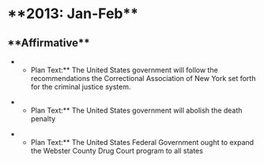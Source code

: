=**2013: Jan-Feb**= 
==**Affirmative**== 
**Plan Text:** The United States government will follow the recommendations the Correctional Association of New York set forth for the criminal justice system.

**Plan Text:** The United States government will abolish the death penalty

**Plan Text:** The United States Federal Government ought to expand the Webster County Drug Court program to all states